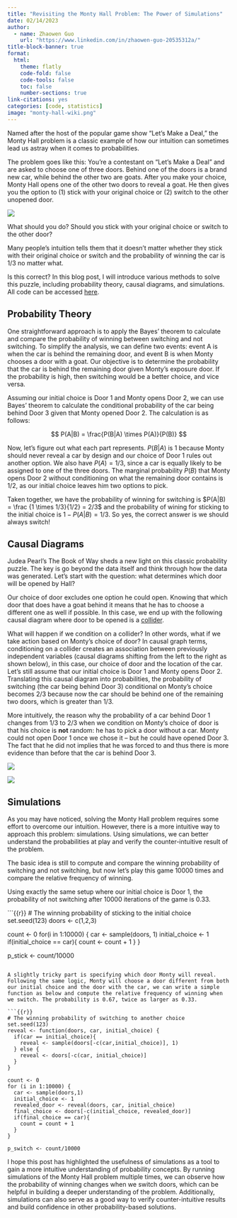 ```yaml
---
title: "Revisiting the Monty Hall Problem: The Power of Simulations"
date: 02/14/2023
author:
  - name: Zhaowen Guo
    url: "https://www.linkedin.com/in/zhaowen-guo-20535312a/"
title-block-banner: true
format:
  html:
    theme: flatly
    code-fold: false
    code-tools: false
    toc: false
    number-sections: true
link-citations: yes
categories: [code, statistics]
image: "monty-hall-wiki.png"
---
```


Named after the host of the popular game show "Let's Make a Deal," the Monty Hall problem is a classic example of how our intuition can sometimes lead us astray when it comes to probabilities.

The problem goes like this: You're a contestant on "Let's Make a Deal" and are asked to choose one of three doors. Behind one of the doors is a brand new car, while behind the other two are goats. After you make your choice, Monty Hall opens one of the other two doors to reveal a goat. He then gives you the option to (1) stick with your original choice or (2) switch to the other unopened door.

![](monty-hall-wiki.png)

What should you do? Should you stick with your original choice or switch to the other door?

Many people's intuition tells them that it doesn't matter whether they stick with their original choice or switch and the probability of winning the car is 1/3 no matter what.

Is this correct? In this blog post, I will introduce various methods to solve this puzzle, including probability theory, causal diagrams, and simulations. All code can be accessed [here](monty-hall-simulations.R).

## Probability Theory

One straightforward approach is to apply the Bayes' theorem to calculate and compare the probability of winning between switching and not switching. To simplify the analysis, we can define two events: event A is when the car is behind the remaining door, and event B is when Monty chooses a door with a goat. Our objective is to determine the probability that the car is behind the remaining door given Monty's exposure door. If the probability is high, then switching would be a better choice, and vice versa.

Assuming our initial choice is Door 1 and Monty opens Door 2, we can use Bayes' theorem to calculate the conditional probability of the car being behind Door 3 given that Monty opened Door 2. The calculation is as follows:

$$
P(A|B) = \frac{P(B|A) \times P(A)}{P(B)}
$$

Now, let's figure out what each part represents. $P(B|A)$ is 1 because Monty should never reveal a car by design and our choice of Door 1 rules out another option. We also have $P(A) = 1/3$, since a car is equally likely to be assigned to one of the three doors. The marginal probability $P(B)$ that Monty opens Door 2 without conditioning on what the remaining door contains is 1/2, as our initial choice leaves him two options to pick. 

Taken together, we have the probability of winning for switching is $P(A|B) = \frac {1 \times 1/3}{1/2} = 2/3$ and the probability of wining for sticking to the initial choice is $1 - P(A|B) = 1/3$. So yes, the correct answer is we should always switch!


## Causal Diagrams

Judea Pearl's The Book of Way sheds a new light on this classic probability puzzle. The key is go beyond the data itself and think through how the data was generated. Let's start with the question: what determines which door will be opened by Hall?

Our choice of door excludes one option he could open. Knowing that which door that does have a goat behind it means that he has to choose a different one as well if possible. In this case, we end up with the following causal diagram where door to be opened is a [collider](https://en.wikipedia.org/wiki/Collider_(statistics)).

What will happen if we condition on a collider? In other words, what if we take action based on Monty's choice of door?  In causal graph terms, conditioning on a collider creates an association between previously independent variables (causal diagrams shifting from the left to the right as shown below), in this case, our choice of door and the location of the car. Let's still assume that our initial choice is Door 1 and Monty opens Door 2. Translating this causal diagram into probabilities, the probability of switching (the car being behind Door 3) conditional on Monty's choice becomes 2/3 because now the car should be behind one of the remaining two doors, which is greater than 1/3. 

More intuitively, the reason why the probability of a car behind Door 1 changes from 1/3 to 2/3 when we condition on Monty's choice of door is that his choice is **not** random: he has to pick a door without a car. Monty could not open Door 1 once we chose it – but he could have opened Door 3. The fact that he did not implies that he was forced to and thus there is more evidence than before that the car is behind Door 3. 

::: {layout-ncol=2}

![](causal-diagram.png)

![](causal-diagram-after.png)

:::

## Simulations

As you may have noticed, solving the Monty Hall problem requires some effort to overcome our intuition. However, there is a more intuitive way to approach this problem: simulations. Using simulations, we can better understand the probabilities at play and verify the counter-intuitive result of the problem.

The basic idea is still to compute and compare the winning probability of switching and not switching, but now let's play this game 10000 times and compare the relative frequency of winning. 

Using exactly the same setup where our initial choice is Door 1, the probability of not switching after 10000 iterations of the game is 0.33. 

```{{r}}
# The winning probability of sticking to the initial choice
set.seed(123)
doors <- c(1,2,3)

count <- 0
for(i in 1:10000) {
  car <- sample(doors, 1)
  initial_choice <- 1
  if(initial_choice == car){
    count <- count + 1
  }
}

p_stick <- count/10000
```

A slightly tricky part is specifying which door Monty will reveal. Following the same logic, Monty will choose a door different from both our initial choice and the door with the car, we can write a simple function as below and compute the relative frequency of winning when we switch. The probability is 0.67, twice as larger as 0.33.  

```{{r}}
# The winning probability of switching to another choice 
set.seed(123)
reveal <- function(doors, car, initial_choice) {
  if(car == initial_choice){
    reveal <- sample(doors[-c(car,initial_choice)], 1)
  } else {
    reveal <- doors[-c(car, initial_choice)]
  }
}

count <- 0
for (i in 1:10000) {
  car <- sample(doors,1)
  initial_choice <- 1
  revealed_door <- reveal(doors, car, initial_choice)
  final_choice <- doors[-c(initial_choice, revealed_door)]
  if(final_choice == car){
    count = count + 1
  }
}

p_switch <- count/10000
```

I hope this post has highlighted the usefulness of simulations as a tool to gain a more intuitive understanding of probability concepts. By running simulations of the Monty Hall problem multiple times, we can observe how the probability of winning changes when we switch doors, which can be helpful in building a deeper understanding of the problem. Additionally, simulations can also serve as a good way to verify counter-intuitive results and build confidence in other probability-based solutions.

